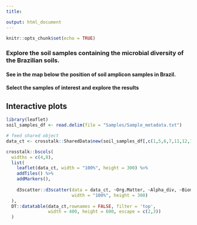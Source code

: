 ---
title: 

output: html_document
---

```{r setup, include=FALSE}
knitr::opts_chunk$set(echo = TRUE)
```
### Explore the soil samples containing the microbial diversity of the Brazilian soils.
 
#### See in the map below the position of soil amplicon samples in Brazil. 
#### Select the samples of interest and explore the results


## Interactive plots
```{r, echo=FALSE, message = FALSE, warning = FALSE}
library(leaflet)
soil_samples_df <- read.delim(file = "Samples/Sample_metadata.txt")

# feed shared object
data_ct <- crosstalk::SharedData$new(soil_samples_df[,c(1,5,6,7,11,12,13)])

crosstalk::bscols(
  widths = c(4,8),
  list(
    leaflet(data_ct, width = "100%", height = 300) %>%
    addTiles() %>%
    addMarkers(),
    
    d3scatter::d3scatter(data = data_ct, ~Org.Matter, ~Alpha_div, ~Biome,
                         width = "100%", height = 300)
  ),
  DT::datatable(data_ct,rownames = FALSE, filter = 'top',
                width = 400, height = 600, escape = c(2,3))
  )
```
